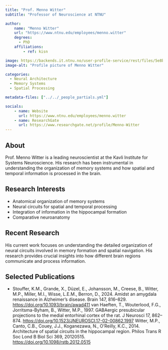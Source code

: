 ```yaml
---
title: "Prof. Menno Witter"
subtitle: "Professor of Neuroscience at NTNU"

author:
    name: "Menno Witter"
    url: "https://www.ntnu.edu/employees/menno.witter"
    degrees:
      - PhD
    affiliations:
        - ref: kisn

image: https://backends.it.ntnu.no/user-profile-service/rest/files/5e8b3d76-c13b-36d3-8008-7825623b0d96
image-alt: "Profile picture of Menno Witter"

categories:
  - Neural Architecture
  - Memory Systems
  - Spatial Processing

metadata-files: ["../../_people_partials.yml"]

socials:
    - name: Website
      url: https://www.ntnu.edu/employees/menno.witter
    - name: ResearchGate
      url: https://www.researchgate.net/profile/Menno-Witter
---
```


## About

Prof. Menno Witter is a leading neuroscientist at the Kavli Institute for Systems Neuroscience. His research has been instrumental in understanding the organization of memory systems and how spatial and temporal information is processed in the brain.

## Research Interests

- Anatomical organization of memory systems
- Neural circuits for spatial and temporal processing
- Integration of information in the hippocampal formation
- Comparative neuroanatomy

## Recent Research

His current work focuses on understanding the detailed organization of neural circuits involved in memory formation and spatial navigation. His research provides crucial insights into how different brain regions communicate and process information.

## Selected Publications

- Stouffer, K.M., Grande, X., Düzel, E., Johansson, M., Creese, B., Witter, M.P., Miller, M.I., Wisse, L.E.M., Berron, D., 2024. Amidst an amygdala renaissance in Alzheimer’s disease. Brain 147, 816–829. [https://doi.org/10.1093/brain/awad411](https://doi.org/10.1093/brain/awad411)
van Haeften, T., Wouterlood, F.G., Jorritsma-Byham, B., Witter, M.P., 1997. GABAergic presubicular projections to the medial entorhinal cortex of the rat. J Neurosci 17, 862–874. [https://doi.org/10.1523/JNEUROSCI.17-02-00862.1997](https://doi.org/10.1523/JNEUROSCI.17-02-00862.1997)
Witter, M.P., Canto, C.B., Couey, J.J., Koganezawa, N., O’Reilly, K.C., 2014. Architecture of spatial circuits in the hippocampal region. Philos Trans R Soc Lond B Biol Sci 369, 20120515. [https://doi.org/10.1098/rstb.2012.0515](https://doi.org/10.1098/rstb.2012.0515)
